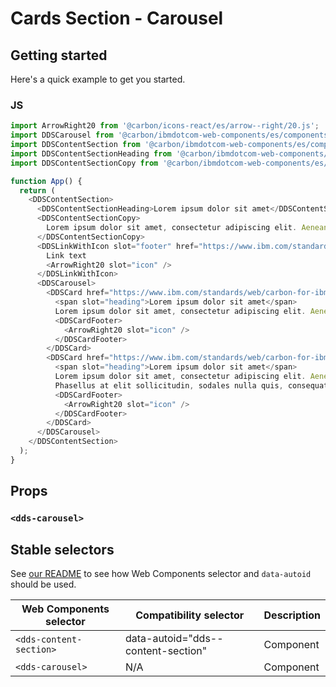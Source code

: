 
# Cards Section - Carousel

## Getting started

Here's a quick example to get you started.

### JS

```javascript
import ArrowRight20 from '@carbon/icons-react/es/arrow--right/20.js';
import DDSCarousel from '@carbon/ibmdotcom-web-components/es/components-react/carousel/carousel.js';
import DDSContentSection from '@carbon/ibmdotcom-web-components/es/components-react/content-section/content-section-leading.js';
import DDSContentSectionHeading from '@carbon/ibmdotcom-web-components/es/components-react/content-section/content-section-heading.js';
import DDSContentSectionCopy from '@carbon/ibmdotcom-web-components/es/components-react/content-section/content-section-copy.js';

function App() {
  return (
    <DDSContentSection>
      <DDSContentSectionHeading>Lorem ipsum dolor sit amet</DDSContentSectionHeading>
      <DDSContentSectionCopy>
        Lorem ipsum dolor sit amet, consectetur adipiscing elit. Aenean et ultricies est.
      </DDSContentSectionCopy>
      <DDSLinkWithIcon slot="footer" href="https://www.ibm.com/standards/web/carbon-for-ibm-dotcom">
        Link text
        <ArrowRight20 slot="icon" />
      </DDSLinkWithIcon>
      <DDSCarousel>
        <DDSCard href="https://www.ibm.com/standards/web/carbon-for-ibm-dotcom">
          <span slot="heading">Lorem ipsum dolor sit amet</span>
          Lorem ipsum dolor sit amet, consectetur adipiscing elit. Aenean et ultricies est.
          <DDSCardFooter>
            <ArrowRight20 slot="icon" />
          </DDSCardFooter>
        </DDSCard>
        <DDSCard href="https://www.ibm.com/standards/web/carbon-for-ibm-dotcom">
          <span slot="heading">Lorem ipsum dolor sit amet</span>
          Lorem ipsum dolor sit amet, consectetur adipiscing elit. Aenean et ultricies est. Mauris iaculis eget dolor nec hendrerit.
          Phasellus at elit sollicitudin, sodales nulla quis, consequat libero.
          <DDSCardFooter>
            <ArrowRight20 slot="icon" />
          </DDSCardFooter>
        </DDSCard>
      </DDSCarousel>
    </DDSContentSection>
  );
}
```

## Props

### `<dds-carousel>`

<Props of={PropTypesRef} />

## Stable selectors

See [our README](https://github.com/carbon-design-system/carbon-for-ibm-dotcom/tree/master/packages/web-components#stable-selectors-for-analytics-and-integratione2e-testing-in-web-components) to see how Web Components selector and `data-autoid` should be used.

| Web Components selector | Compatibility selector | Description |
| ----------------------- | ---------------------- | ----------- |
| `<dds-content-section>`        | data-autoid="dds--content-section"                    | Component   |
| `<dds-carousel>`        | N/A                    | Component   |

<Description markdown={contributing} />
